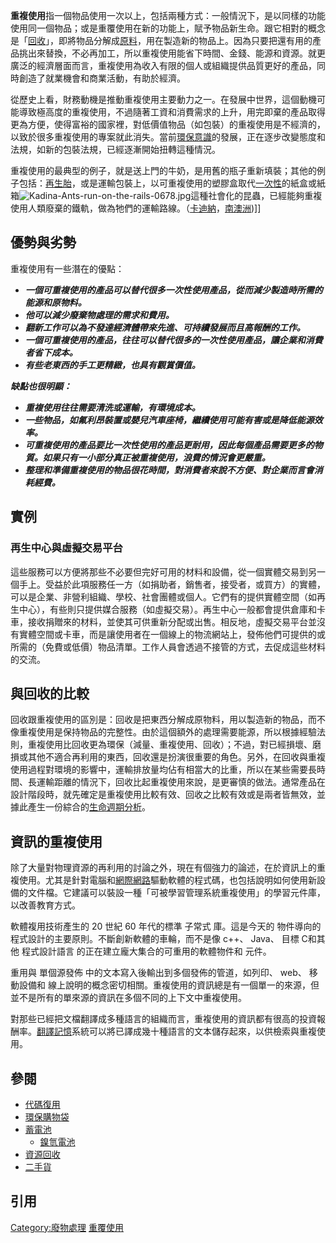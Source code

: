 {{Multiple issues
 |
{{Refimprove|time=March 2010}}
{{Primarysources|time=April 2010}}
}}
<!-- 這個圖片目前只上傳到英文維基百科，暫時拿掉
[[File:Interior_Jacobsen_House_Bathroom_Earthship_2009.JPG|right]] 用途明確玻璃瓶。]]
-->
'''重複使用'''指一個物品使用一次以上，包括兩種方式：一般情況下，是以同樣的功能使用同一個物品；或是重覆使用在新的功能上，賦予物品新生命。跟它相對的概念是「[[回收|回收]]」，即將物品分解成[[原料|原料]]，用在製造新的物品上。因為只要把還有用的產品挑出來替換，不必再加工，所以重複使用能省下時間、金錢、能源和資源。就更廣泛的經濟層面而言，重複使用為收入有限的個人或組織提供品質更好的產品，同時創造了就業機會和商業活動，有助於經濟。

從歷史上看，財務動機是推動重複使用主要動力之一。在發展中世界，這個動機可能導致極高度的重複使用，不過隨著工資和消費需求的上升，用完即棄的產品取得更為方便，使得富裕的國家裡，對低價值物品（如包裝）的重複使用是不經濟的，以致於很多重複使用的專案就此消失。當前[[環保意識|環保意識]]的發展，正在逐步改變態度和法規，如新的包裝法規，已經逐漸開始扭轉這種情況。

重複使用的最典型的例子，就是送上門的牛奶，是用舊的瓶子重新填裝；其他的例子包括：[[再生胎|再生胎]]，或是運輸包裝上，以可重複使用的塑膠盒取代[[一次性|一次性]]的紙盒或紙箱[[File:Kadina-Ants-run-on-the-rails-0678.jpg|thumb]]這種社會化的昆蟲，已經能夠重複使用人類廢棄的鐵軌，做為牠們的運輸路線。（[[卡迪納|卡迪納]]，[[南澳洲|南澳洲]])]]

== 優勢與劣勢 ==
重複使用有一些潛在的優點：
* '''''一個可重複使用的產品可以替代很多一次性使用產品，從而減少製造時所需的能源和原物料。'''''
* '''''他可以減少廢棄物處理的需求和費用。'''''
* '''''翻新工作可以為不發達經濟體帶來先進、可持續發展而且高報酬的工作。'''''
* '''''一個可重複使用的產品，往往可以替代很多的一次性使用產品，讓企業和消費者省下成本。'''''
* '''''有些老東西的手工更精緻，也具有觀賞價值。'''''

'''''缺點也很明顯：'''''
* '''''重複使用往往需要清洗或運輸，有環境成本。'''''
* '''''一些物品，如氟利昂裝置或嬰兒汽車座椅，繼續使用可能有害或是降低能源效率。'''''
* '''''可重複使用的產品要比一次性使用的產品更耐用，因此每個產品需要更多的物質。如果只有一小部分真正被重複使用，浪費的情況會更嚴重。'''''
* '''''整理和準備重複使用的物品很花時間，對消費者來說不方便、對企業而言會消耗經費。'''''

== 實例 ==
=== 再生中心與虛擬交易平台 ===
這些服務可以方便將那些不必要但完好可用的材料和設備，從一個實體交易到另一個手上。受益於此項服務任一方（如捐助者，銷售者，接受者，或買方）的實體，可以是企業、非營利組織、學校、社會團體或個人。它們有的提供實體空間（如再生中心），有些則只提供媒合服務（如虛擬交易）。再生中心一般都會提供倉庫和卡車，接收捐贈來的材料，並使其可供重新分配或出售。相反地，虛擬交易平台並沒有實體空間或卡車，而是讓使用者在一個線上的物流網站上，發佈他們可提供的或所需的（免費或低價）物品清單。工作人員會透過不接管的方式，去促成這些材料的交流。
<!----
再生中心包括Goodwill Industries、Salvation Army、Second Harvest Food BankHabitat for Humanity和 ReStores；虛擬交易平台則包括有CalMax（美國加州） 或 WasteMatch（美國紐約）。一些原本罕為人知的小組織，如Alchemy Goods（美國華盛頓州、西雅圖）和STAY VOCAL（美國麻薩諸塞州、諾威爾）都因為經營再生公司而日漸受到觀注。

説明消費者資源存在的交換可用的材料，如 Freecycle 網路是基層和完全非營利運動的人都給 （和獲取） 生子的免費在他們自己的城鎮。它是所有關于重複使用和保持好的東西的堆填區。每個本機群組被主持一個本地的志願者。會員是免費的。在中，另外，有基於目錄的資源，如 RecycleChicken.com ，指向本地消費者和國家重複使用和用途的材料通常不會地點接受 回收 程式中。

Teleplan相機維修推出了免費的相機，回收程式通過相機的重複使用。

在 馬里克維爾 (郊區的悉尼，澳大利亞）， 反垃圾 是最大的重用中心，在全國各地，引超過 12000 立方米的垃圾填埋場每年的資源。

=== 再製造 ===
最大的重用組織修復，並檢修的行業，有價值的部分，如 發動機機體、 辦公家具、 碳粉盒、 一次性相機、 飛機船體和 陰極射線管 （皇家） 並在為了滿足相同類似的技術指標，作為新產品在工廠的環境中進行翻新。富士施樂（複製機），視頻顯示公司 (陰極射線管和 康明斯發動機 就是裝修在美國工廠的例子。勞斯萊斯 有很大的飛機製造廠在新加坡 ；卡特彼勒 最近宣佈開放的裝修在華工廠的拖拉機。有些工廠運作與 原始設備製造商 (OEM) 競爭。翻新的專案轉售時 （使用顯示器皇家製成電視，或相機轉售下一個新的標籤） 的新標籤下這發現法律的大多數法院。

當該專案根據同名的 OEM 轉售時，它是非正式認為"灰色市場"專案，如果它被賣作為，它是合法的如果它被表示為 OEM 產品 退稅 和 擔保資格，則被視為"冒牌"或"黑市"。在美國的中國汽車零部件業受法律上的"使用"部分披露，並在一些國家，曾說過的 床墊 是須潔淨或銷毀。這些法律是否就地保護消費者從黑市的專案，或保護製造商 （"事後過時"），通常是面積的激烈辯論。富士膠片公司訴爵士樂照片公司是戰爭的最近的一個例子的專利持有者和翻新工廠之間。若要引用新澤西 2003年區法院："因此，富士和爵士樂之間的爭端中的關鍵問題是是否出售的爵士樂的相機"翻新"在這樣一種方式可以將其看作是有如修復或民事權利"重建"。

=== 存款的程式 ===
[[File:E8086-Bishkek-glass-bottle-collection-point.jpg|left]]

 存款 的程式中，為客戶提供金融激勵回供重複使用的包裝。雖然不再是常見的國際經驗表明他們仍然可以鼓勵<br />包裝再利用的有<br />效途徑。然而，金融激勵，除非大，可能會較少的激勵比方便： 統計資料表明，平均來說，牛奶瓶返回 12 倍<br />，而 15 p 存款<br />檸檬水瓶返回，平均只有 3 倍。

充裝瓶廣泛應用於許多歐洲國家 ；例如在 丹麥，98%的瓶的充裝等，和 98%的人經由消費者。這些系統通常受 存款法律 和其他法規。

森寶利有限公司已推行 的塑膠袋 的現金退款計畫，1991 年-"回來的錢計畫"。這項計畫，據報導，每年節省 970 噸的塑膠。計畫現在已擴展到一分錢回來的憑證可以有助於學校註冊計畫 ；它估計這將每年提高至 2500年噸塑膠的儲蓄。

 
在印度和巴基斯坦等一些發展中國家，新瓶的成本往往迫使收集和加添舊玻璃瓶銷售 可樂 及其他飲料製造商。印度和巴基斯坦也有一種重用舊報紙："Kabadiwalas"買這些從讀者的殘料價值和重新使用它們作為包裝或回收它們。報廢的仲介機構説明消費者釋放的其他材料，包括金屬和塑膠。
[[File:Garrafa_cerveja.jpg|thumb]]


=== 閉環程式 ===
這些主要用於的專案的包裝，例如，一家公司在哪裡參與定期從中央的製造工廠倉庫或零售店倉庫的貨物運輸。在這些情況下，有可觀的效益，使用可重複使用"運輸包裝"如塑膠周轉箱或託盤。特易購建立了一系列的九個回收的服務單位的洗可回收塑膠託盤 ；據估計此操作將保存包裝每年約有 5 萬噸。瑪莎百貨經營類似的計畫，90%的重複使用或運輸包裝的回收利用。65%的他們的食品都被運上可重複使用的塑膠託盤節約 25000 噸紙板每年 ；他們也有 3 年計畫來消除紡織品和每年節省另一個 28000 噸的家居裝飾產品線上的運輸包裝。同一家公司于 1993 年開始衣架重用計畫，現在重新使用超過 20 萬的這些每年節省 1200 噸的塑膠。

封閉迴圈再利用的好處，主要是由於幾乎沒有涉及，返回與空板條箱的空貨車的額外的運輸成本。已有一些最近嘗試去參加閉環重用計畫與所謂的"藍色的籃子計畫 （綠色塞夫韋的情況下） 公共購物者的家庭從超市 ； 他們的貨物運輸使用可重複使用的塑膠筐購物袋的位置的位置這些籃子放入特製的手推車，據稱輕鬆購物。

=== 加氣程式 ===
已有一些與市場為主導的行動，以鼓勵公司介紹內容被轉移到一個可重用的包，備客戶，使用前的 灌裝包 （主要是肥皂粉和清洗流體），某些商品的包裝再利用與節約包裝轉嫁于貨架價格較低的客戶。重新灌裝包本身不能重新使用，但它正在進行產品的最小包，需要較少的材料比的耐久性和所需的產品，同時避免了運輸成本和可重用包回工廠排放的易於使用的功能 （reclosable 頂、 方便的形狀等）。

=== Regiving/regifting ===
一些專案，如衣服和兒童玩具，往往變得有害之前他們穿變化所有者的需要或首選項 ；這些可重複使用的銷售或它們給新的所有者。Regiving 可以非正式地之間進行家庭、 朋友或鄰居，通過顯式環境機構如 Freecycle、 清道夫 和 Freesharing 網路或扶貧慈善機構如 紅十字會、 聯合國的方式， 救世軍和 善意 ，給那些買不起他們的這些專案新。其他組織如 iLoveSchools 有網站在新的和使用的貨物可以提供任何美國的學校教師使他們的生活可以擴展和説明學童。美國人平均，例如，扔掉的舊的衣服和衣衫襤褸的 67.9 磅。美國人口約 296 萬人，轉化為 20 億英鎊的舊的衣服和被扔進堆填區每年的紡織品。這有部分動機的運動，如 緊湊，其成員承諾不向新的一年，買東西，並且依賴于重複項，否則會被扔掉了。重用不僅可以減少 堆填區 內聯 減少廢物 計畫，可以説明籌集資金為好的因由。

=== [[印表機墨水匣|印表機墨水匣]] 、 [[調色|調色]] 重用 ===
印表機 墨水匣 可重複使用。他們被分成不同的品牌和型號，然後可能重新灌裝，或轉售回創建這些磁帶盒的公司。公司然後重新填充墨水水庫可以賣回給消費者。碳粉盒 將被回收墨水匣，相同的方式使用碳粉盒，而不墨水。如有沒有花熔化和重新創建墨水匣的能量，此方法非常高效。

=== 重新調整用途 ===
[[File:Repurposed_Imac.JPG|thumb]]

重新調整用途的就是使用的工具，用作另一個工具，通常為一個意想不到的原始的工具的製造者的目的。通常情<br />況下，重新調：<br />整用途是使用通常被認為是垃圾的專案。很好的例子，這將是房子的用作輪胎保溫牆體和瓶為玻璃幕牆：<br />
 Earthship 風格。重用並不局限于重複使用相同的目的。示例的用途包括輪胎用作 料槽的 船舷 和 鋼桶 。焚<br />燒爐 、 電廠：<br />排氣堆疊 粉煤灰 用於廣泛 混凝土添加劑，提供更多的力量。這種類型的重用有時可以利用原有用途，例如用作<br />衣衫襤褸的破爛的衣服都不再使用的項。

[[File:Bottle,_Tire_and_Brick_walls_of_Earthships.JPG|thumb]]

重新調整用途也是有線電視網路可以採取以產生更多的收入，為顯示和公司的優勢。它可能是隱藏的術語，大多數人，除非在通信業務，會知道，因為它通常作為的術語使用的不是。在這種情況下，我們正在使用用途定義的有線電視網路有成功的方式縮短的長度和時間時，從同一系列的同一節目播出的聯合與原始。當決定，使該協定，生產公司必須進一步平衡出這樣做的成本和它如何影響觀眾由於不同的時區。

示例中的用途會安排航空法律和秩序的電視連續劇的財政權的 ABC 美： SVU。具有不同的有線電視網路一起加入它可被視為一個步驟的"減搖鰭 syn"規則刪除，並有更多的 conglomerations。

有一些有線電視臺不想經過其他網路內容的用途，但而想把相同的顯示相同的通道上，但在不同的時間。如果金錢是這是您的公司想要去的選擇。

=== 廢物的交流 ===
廢物交換或虛擬交換 （見上文），便於從一個進程的廢品作為原料使用另一種。作為新生活重用的成品，這避免環境成本的廢物的處置和獲取新的原料，與，仍有可能如果回原始的過程不可能避免產生廢物或回收的過程使的性質。

這種計畫需要有一個範圍更加廣泛的基礎，比目前的情況，它需要組織和設置了廢物的券商清單的當前可用的廢物在哪裡和可用的數量。問題之一是一旦已知或顯示然後材料不再是"垃圾"，但通常價格本身的市場暢銷商品需求的一種浪費，c.f 廢物的水泥窯粉塵和 N 骨 （石灰條件的污水污泥肥料）。前 東德，有機垃圾收集並用作豬飼料。此集成的系統才得以由國家控制的農業 ；它繼續在市場經濟中後德國統一意味著系統, 複雜性被迫中止。

== 對測量的影響重複使用、 重複使用度量 ==
有很多方法測量積極的環境、 經濟和社會影響資料，重用了我們的社區。
這些包括，但不限於：
* 脫離堆填區的噸數
* $ 避免炸裂成本 （捐助者/賣方）
* $ 避免購買成本 （收件人/買家）
* 材料的美元價值捐贈 （捐助）
* $ 收入賺得 （捐助者/賣方）
* 創建或保留的作業數
* # 的組織/家庭/個人輔助

== Internalized 環境成本 ==
這是一位經濟學家說開徵 環境稅方法： 對專案的收費，反映了他們的製造和處置的環境代價。這使得使用一個可重複使用的專案，而不很多用完即棄的財政激勵成的環境效益。在一些國家進行了此類收費。據說這類計畫鼓勵重複使用。
---->
== 與回收的比較 ==
回收跟重複使用的區別是：回收是把東西分解成原物料，用以製造新的物品，而不像重複使用是保持物品的完整性。由於這個額外的處理需要能源，所以根據經驗法則，重複使用比回收更為環保（減量、重複使用、回收）；不過，對已經損壞、磨損或其他不適合再利用的東西，回收還是扮演很重要的角色。另外，在回收與重複使用過程對環境的影響中，運輸排放量均佔有相當大的比重，所以在某些需要長時間、長運輸距離的情況下，回收比起重複使用來說，是更審慎的做法。通常產品在設計階段時，就先確定是重複使用比較有效、回收之比較有效或是兩者皆無效，並據此產生一份綜合的[[生命週期分析|生命週期分析]]。

== 資訊的重複使用 ==
除了大量對物理資源的再利用的討論之外，現在有個強力的論述，在於資訊上的重複使用。尤其是針對電腦和[[網際網路|網際網路]]驅動軟體的程式碼，也包括說明如何使用新設備的文件檔。它建議可以裝設一種「可被學習管理系統重複使用」的學習元件庫，以改善教育方式。

軟體複用技術產生的 20 世紀 60 年代的標準 子常式 庫。這是今天的 物件導向的程式設計的主要原則。不斷創新軟體的車輪，而不是像 c++、 Java、 目標 C和其他 程式設計語言 的正在建立龐大集合的可重用的軟體物件和 元件。

重用與 單個源發佈 中的文本寫入後輸出到多個發佈的管道，如列印、 web、 移動設備和 線上說明的概念密切相關。重複使用的資訊總是有一個單一的來源，但並不是所有的單來源的資訊在多個不同的上下文中重複使用。

對那些已經把文檔翻譯成多種語言的組織而言，重複使用的資訊都有很高的投資報酬率。[[翻譯記憶|翻譯記憶]]系統可以將已譯成幾十種語言的文本儲存起來，以供檢索與重複使用。

== 參閱 ==
* [[代碼復用|代碼復用]]
* [[環保購物袋|環保購物袋]]
* [[蓄電池|蓄電池]]
** [[鎳氫電池|鎳氫電池]]
* [[資源回收|資源回收]]
* [[二手貨|二手貨]]
<!-- 以下為英文版才有的條目，先隱藏處理
* Computer recycling
* Eco-action
* Kashless.org
* Micro-Sustainability
* Remanufacturing
* Reusing water bottles
* Waste minimization
-->

== 引用 ==
{{reflist}}

{{共享经济}}

[[Category:廢物處理|Category:廢物處理]]
[[Category:重覆使用|]]